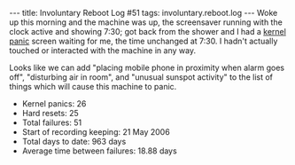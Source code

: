 ---
title: Involuntary Reboot Log #51
tags: involuntary.reboot.log
---
Woke up this morning and the machine was up, the screensaver running with the clock active and showing 7:30; got back from the shower and I had a [[kernel panic]] screen waiting for me, the time unchanged at 7:30. I hadn't actually touched or interacted with the machine in any way.

Looks like we can add "placing mobile phone in proximity when alarm goes off", "disturbing air in room", and "unusual sunspot activity" to the list of things which will cause this machine to panic.

* Kernel panics: 26
* Hard resets: 25
* Total failures: 51
* Start of recording keeping: 21 May 2006
* Total days to date: 963 days
* Average time between failures: 18.88 days
